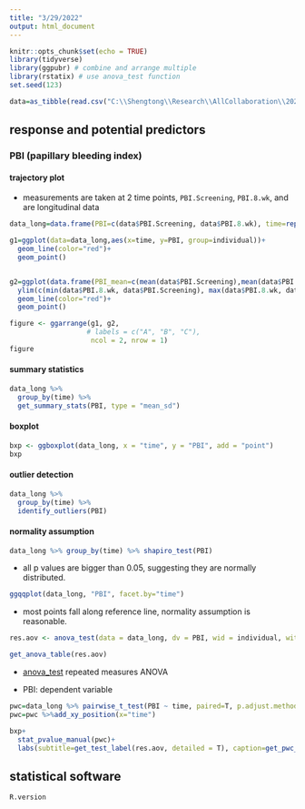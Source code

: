 ```yaml
---
title: "3/29/2022"
output: html_document
---
```


```r
knitr::opts_chunk$set(echo = TRUE)
library(tidyverse)
library(ggpubr) # combine and arrange multiple 
library(rstatix) # use anova_test function 
set.seed(123)
```

```r
data=as_tibble(read.csv("C:\\Shengtong\\Research\\AllCollaboration\\2022\\202203\\Kate\\FullDataSAI.csv", header=T))
```


## response and potential predictors 

### PBI (papillary bleeding index)

#### trajectory plot 

* measurements are taken at 2 time points, `PBI.Screening`, `PBI.8.wk`, and are longitudinal data 

```r
data_long=data.frame(PBI=c(data$PBI.Screening, data$PBI.8.wk), time=rep(c("screening", "week 8"), each=nrow(data)), individual=rep(seq(1, nrow(data)),2))

g1=ggplot(data=data_long,aes(x=time, y=PBI, group=individual))+
  geom_line(color="red")+
  geom_point()


g2=ggplot(data.frame(PBI_mean=c(mean(data$PBI.Screening),mean(data$PBI.8.wk)), time=c("screening", "week 8")), aes(x=time, y=PBI_mean, group=1))+
  ylim(c(min(data$PBI.8.wk, data$PBI.Screening), max(data$PBI.8.wk, data$PBI.Screening)))+
  geom_line(color="red")+
  geom_point()

figure <- ggarrange(g1, g2,
                   # labels = c("A", "B", "C"),
                    ncol = 2, nrow = 1)
figure 
```


#### summary statistics 

```r
data_long %>%
  group_by(time) %>%
  get_summary_stats(PBI, type = "mean_sd")
```

#### boxplot 


```r
bxp <- ggboxplot(data_long, x = "time", y = "PBI", add = "point")
bxp
```

#### outlier detection 



```r
data_long %>% 
  group_by(time) %>% 
  identify_outliers(PBI)
```

#### normality assumption 

```r
data_long %>% group_by(time) %>% shapiro_test(PBI)
```

* all p values are bigger than 0.05, suggesting they are normally distributed. 

```r
ggqqplot(data_long, "PBI", facet.by="time")
```


* most points fall along reference line, normality assumption is reasonable. 





```r
res.aov <- anova_test(data = data_long, dv = PBI, wid = individual, within = time)

get_anova_table(res.aov)
```
 * [anova_test](https://search.r-project.org/CRAN/refmans/rstatix/html/anova_test.html) repeated measures ANOVA 
 
 * PBI: dependent variable 
 
 
```r
pwc=data_long %>% pairwise_t_test(PBI ~ time, paired=T, p.adjust.method = "bonferroni")
pwc=pwc %>%add_xy_position(x="time")

bxp+
  stat_pvalue_manual(pwc)+
  labs(subtitle=get_test_label(res.aov, detailed = T), caption=get_pwc_label(pwc))

```
 

## statistical software 

```r
R.version
```

